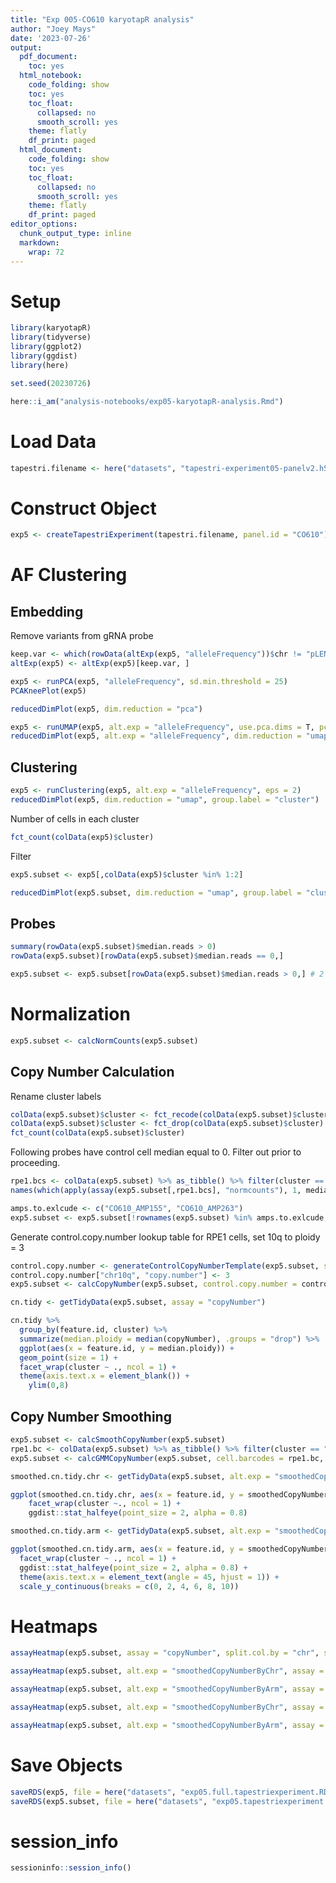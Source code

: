 ```yaml
---
title: "Exp 005-CO610 karyotapR analysis"
author: "Joey Mays"
date: '2023-07-26'
output:
  pdf_document:
    toc: yes
  html_notebook:
    code_folding: show
    toc: yes
    toc_float:
      collapsed: no
      smooth_scroll: yes
    theme: flatly
    df_print: paged
  html_document:
    code_folding: show
    toc: yes
    toc_float:
      collapsed: no
      smooth_scroll: yes
    theme: flatly
    df_print: paged
editor_options:
  chunk_output_type: inline
  markdown:
    wrap: 72
---
```


# Setup

```r
library(karyotapR)
library(tidyverse)
library(ggplot2)
library(ggdist)
library(here)
```

```r
set.seed(20230726)
```

```r
here::i_am("analysis-notebooks/exp05-karyotapR-analysis.Rmd")
```

# Load Data

```r
tapestri.filename <- here("datasets", "tapestri-experiment05-panelv2.h5")
```

# Construct Object

```r
exp5 <- createTapestriExperiment(tapestri.filename, panel.id = "CO610")
```

# AF Clustering

## Embedding

Remove variants from gRNA probe

```r
keep.var <- which(rowData(altExp(exp5, "alleleFrequency"))$chr != "pLENTI-gRNA")
altExp(exp5) <- altExp(exp5)[keep.var, ]
```

```r
exp5 <- runPCA(exp5, "alleleFrequency", sd.min.threshold = 25)
PCAKneePlot(exp5)
```


```r
reducedDimPlot(exp5, dim.reduction = "pca")
```

```r
exp5 <- runUMAP(exp5, alt.exp = "alleleFrequency", use.pca.dims = T, pca.dims = 1:2)
reducedDimPlot(exp5, alt.exp = "alleleFrequency", dim.reduction = "umap")
```

## Clustering

```r
exp5 <- runClustering(exp5, alt.exp = "alleleFrequency", eps = 2)
reducedDimPlot(exp5, dim.reduction = "umap", group.label = "cluster")
```

Number of cells in each cluster

```r
fct_count(colData(exp5)$cluster)
```

Filter

```r
exp5.subset <- exp5[,colData(exp5)$cluster %in% 1:2]
```

```r
reducedDimPlot(exp5.subset, dim.reduction = "umap", group.label = "cluster")
```


## Probes

```r
summary(rowData(exp5.subset)$median.reads > 0)
rowData(exp5.subset)[rowData(exp5.subset)$median.reads == 0,]
```

```r
exp5.subset <- exp5.subset[rowData(exp5.subset)$median.reads > 0,] # 2 probes filtered for exp 5
```

# Normalization

```r
exp5.subset <- calcNormCounts(exp5.subset)
```

## Copy Number Calculation

Rename cluster labels

```r
colData(exp5.subset)$cluster <- fct_recode(colData(exp5.subset)$cluster, HCEC = "1", RPE1 = "2")
colData(exp5.subset)$cluster <- fct_drop(colData(exp5.subset)$cluster)
fct_count(colData(exp5.subset)$cluster)
```

Following probes have control cell median equal to 0. Filter out prior to proceeding.

```r
rpe1.bcs <- colData(exp5.subset) %>% as_tibble() %>% filter(cluster == "RPE1") %>% pull(cell.barcode)
names(which(apply(assay(exp5.subset[,rpe1.bcs], "normcounts"), 1, median) == 0))

amps.to.exlcude <- c("CO610_AMP155", "CO610_AMP263")
exp5.subset <- exp5.subset[!rownames(exp5.subset) %in% amps.to.exlcude,]
```

Generate control.copy.number lookup table for RPE1 cells, set 10q to ploidy = 3

```r
control.copy.number <- generateControlCopyNumberTemplate(exp5.subset, sample.feature.label = "RPE1", copy.number = 2)
control.copy.number["chr10q", "copy.number"] <- 3
exp5.subset <- calcCopyNumber(exp5.subset, control.copy.number = control.copy.number, sample.feature = "cluster")
```

```r
cn.tidy <- getTidyData(exp5.subset, assay = "copyNumber")
```

```r
cn.tidy %>%
  group_by(feature.id, cluster) %>%
  summarize(median.ploidy = median(copyNumber), .groups = "drop") %>%
  ggplot(aes(x = feature.id, y = median.ploidy)) +
  geom_point(size = 1) +
  facet_wrap(cluster ~ ., ncol = 1) +
  theme(axis.text.x = element_blank()) +
    ylim(0,8)
```

## Copy Number Smoothing

```r
exp5.subset <- calcSmoothCopyNumber(exp5.subset)
rpe1.bc <- colData(exp5.subset) %>% as_tibble() %>% filter(cluster == "RPE1") %>% pull(cell.barcode)
exp5.subset <- calcGMMCopyNumber(exp5.subset, cell.barcodes = rpe1.bc, control.copy.number = control.copy.number, model.components = 1:4)
```

```r
smoothed.cn.tidy.chr <- getTidyData(exp5.subset, alt.exp = "smoothedCopyNumberByChr", assay = "smoothedCopyNumber")
```

```r
ggplot(smoothed.cn.tidy.chr, aes(x = feature.id, y = smoothedCopyNumber)) + 
    facet_wrap(cluster ~., ncol = 1) +
    ggdist::stat_halfeye(point_size = 2, alpha = 0.8)
```

```r
smoothed.cn.tidy.arm <- getTidyData(exp5.subset, alt.exp = "smoothedCopyNumberByArm", assay = "smoothedCopyNumber")
```

```r
ggplot(smoothed.cn.tidy.arm, aes(x = feature.id, y = smoothedCopyNumber)) +
  facet_wrap(cluster ~ ., ncol = 1) +
  ggdist::stat_halfeye(point_size = 2, alpha = 0.8) +
  theme(axis.text.x = element_text(angle = 45, hjust = 1)) +
  scale_y_continuous(breaks = c(0, 2, 4, 6, 8, 10))
```

# Heatmaps

```r
assayHeatmap(exp5.subset, assay = "copyNumber", split.col.by = "chr", split.row.by = "cluster", color.preset = "copy.number.denoise", name = "CN")
```

```r
assayHeatmap(exp5.subset, alt.exp = "smoothedCopyNumberByChr", assay = "smoothedCopyNumber", split.row.by = "cluster", color.preset = "copy.number.denoise", name = "smCN", column_names_rot = 0, column_names_centered = T)
```

```r
assayHeatmap(exp5.subset, alt.exp = "smoothedCopyNumberByArm", assay = "smoothedCopyNumber", split.row.by = "cluster", color.preset = "copy.number.denoise", name = "smCN")
```

```r
assayHeatmap(exp5.subset, alt.exp = "smoothedCopyNumberByChr", assay = "gmmCopyNumber", split.row.by = "cluster", color.preset = "copy.number.denoise", name = "gmmCN", column_names_rot = 0, column_names_centered = T)
```

```r
assayHeatmap(exp5.subset, alt.exp = "smoothedCopyNumberByArm", assay = "gmmCopyNumber", split.row.by = "cluster", color.preset = "copy.number.denoise", name = "gmmCN")
```

# Save Objects

```r
saveRDS(exp5, file = here("datasets", "exp05.full.tapestriexperiment.RDS"))
saveRDS(exp5.subset, file = here("datasets", "exp05.tapestriexperiment.RDS"))
```

# session_info

```r
sessioninfo::session_info()
```
